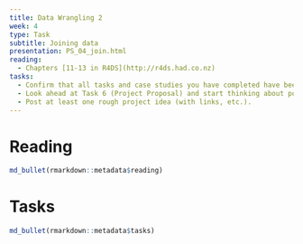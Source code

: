 ```yaml
---
title: Data Wrangling 2 
week: 4
type: Task
subtitle: Joining data
presentation: PS_04_join.html
reading:
  - Chapters [11-13 in R4DS](http://r4ds.had.co.nz)
tasks:
  - Confirm that all tasks and case studies you have completed have been committed in your course repository and pushed to Github. 
  - Look ahead at Task 6 (Project Proposal) and start thinking about possibilities
  - Post at least one rough project idea (with links, etc.).
---
```


# Reading

```r
md_bullet(rmarkdown::metadata$reading)
```


# Tasks

```r
md_bullet(rmarkdown::metadata$tasks)
```
